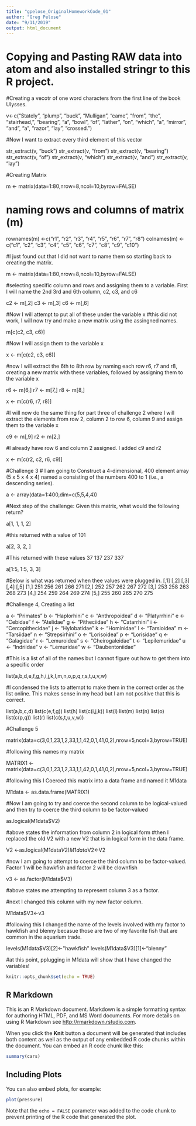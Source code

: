 ```yaml
---
title: "gpelose_OriginalHomeworkCode_01"
author: "Greg Pelose"
date: "9/11/2019"
output: html_document
---
```

# Copying and Pasting RAW data into atom and also installed stringr to this R project.

#Creating a vecotr of one word characters from the first line of the book Ulysses.

v<-c("Stately", "plump", "buck", "Mulligan", "came", "from", "the", "stairhead,", "bearing", "a", "bowl", "of", "lather", "on", "which", "a", "mirror", "and", "a", "razor", "lay", "crossed.")

#Now I want to extract every third element of this vector 

str_extract(v, "buck")
str_extract(v, "from")
str_extract(v, "bearing")
str_extract(v, "of")
str_extract(v, "which")
str_extract(v, "and")
str_extract(v, "lay")

#Creating Matrix 

m <- matrix(data=1:80,nrow=8,ncol=10,byrow=FALSE)

# naming rows and columns of matrix (m)

rownames(m) <-c("r1", "r2", "r3", "r4", "r5", "r6", "r7", "r8")
colnames(m) <-c("c1", "c2", "c3", "c4", "c5", "c6", "c7", "c8", "c9", "c10")

#I just found out that I did not want to name them so starting back to creating the matrix.

m <- matrix(data=1:80,nrow=8,ncol=10,byrow=FALSE)


#selecting specific column and rows and assigning them to a variable. First I will name the 2nd 3rd and 6th column, c2, c3, and c6 

c2 <- m[,2]
c3 <- m[,3]
c6 <- m[,6]

#Now I will attempt to put all of these under the variable x
#this did not work, I will now try and make a new matrix using the assingned names. 

m[c(c2, c3, c6)]

#Now I will assign them to the variable x

x <- m[c(c2, c3, c6)]

#now I will extract the 6th to 8th row by naming each row r6, r7 and r8, creating a new matrix with these variables, followed by assigning them to the variable x

r6 <- m[6,]
r7 <- m[7,]
r8 <- m[8,]

x <- m[c(r6, r7, r8)]

#I will now do the same thing for part three of challenge 2 where I will extract the elements from row 2, column 2 to row 6, column 9 and assign them to the variable x

c9 <- m[,9]
r2 <- m[2,]

#I already have row 6 and column 2 assigned. I added c9 and r2

x <- m[c(r2, c2, r6, c9)]

#Challenge 3 
# I am going to Construct a 4-dimensional, 400 element array (5 x 5 x 4 x 4) named a consisting of the numbers 400 to 1 (i.e., a descending series).

a <- array(data=1:400,dim=c(5,5,4,4))

#Next step of the challenge: Given this matrix, what would the following return?

a[1, 1, 1, 2]

#this returned with a value of 101

a[2, 3, 2, ]

#This returned with these values 37 137 237 337

a[1:5, 1:5, 3, 3]

#Below is what was returned when thee values were plugged in. 
[,1] [,2] [,3] [,4] [,5]
[1,]  251  256  261  266  271
[2,]  252  257  262  267  272
[3,]  253  258  263  268  273
[4,]  254  259  264  269  274
[5,]  255  260  265  270  275

#Challenge 4, Creating a list 

a <- "Primates"
b <- "Haplorhini"
c <- "Anthropoidea"
d <- "Platyrrhini"
e <- "Cebidae"
f <- "Atelidae"
g <- "Pitheciidae"
h <- "Catarrhini"
i <- "Cercopithecidae"
j <- "Hylobatidae"
k <- "Hominidae"
l <- "Tarsioidea"
m <- "Tarsiidae"
n <- "Strepsirhini"
o <- "Lorisoidea"
p <- "Lorisidae"
q <- "Galagidae"
r <- "Lemuroidea"
s <- "Cheirogaleidae"
t <- "Lepilemuridae"
u <- "Indriidae"
v <- "Lemuridae"
w <- "Daubentoniidae"

#This is a list of all of the names but I cannot figure out how to get them into a specific order

list(a,b,d,e,f,g,h,i,j,k,l,m,n,o,p,q,r,s,t,u,v,w)

#I condensed the lists to attempt to make them in the correct order as the list online. This makes sense in my head but I am not positive that this is correct. 

list(a,b,c,d)
list(c(e,f,g))
list(h)
list(c(i,j,k))
list(l)
list(m)
list(n)
list(o)
list(c(p,q))
list(r)
list(c(s,t,u,v,w))


#Challenge 5

matrix(data=c(3,0,1,23,1,2,33,1,1,42,0,1,41,0,2),nrow=5,ncol=3,byrow=TRUE)

#following this names my matrix

MATRIX1 <-matrix(data=c(3,0,1,23,1,2,33,1,1,42,0,1,41,0,2),nrow=5,ncol=3,byrow=TRUE)

#following this I Coerced this matrix into a data frame and named it M1data

M1data <- as.data.frame(MATRIX1)

#Now I am going to try and coerce the second column to be logical-valued and then try to coerce the third column to be factor-valued

as.logical(M1data$V2)

#above states the information from column 2 in logical form
#then I replaced the old V2 with a new V2 that is in logical form in the data frame.

V2 <-as.logical(M1data$V2)
M1data$V2<-V2

#now I am going to attempt to coerce the third column to be factor-valued. Factor 1 will be hawkfish and factor 2 will be clownfish

v3 <- as.factor(M1data$V3)

#above states me attempting to represent column 3 as a factor.

#next I changed this column with my new factor column.  

M1data$V3<-v3

#following this I changed the name of the levels involved with my factor to hawkfish and blenny becasue those are two of my favorite fish that are common in the aquarium trade. 

levels(M1data$V3)[2]<-"hawkfish"
levels(M1data$V3)[1]<-"blenny"

#at this point, pplugging in M1data will show that I have changed the variables!














```r
knitr::opts_chunk$set(echo = TRUE)
```

## R Markdown

This is an R Markdown document. Markdown is a simple formatting syntax for authoring HTML, PDF, and MS Word documents. For more details on using R Markdown see <http://rmarkdown.rstudio.com>.

When you click the **Knit** button a document will be generated that includes both content as well as the output of any embedded R code chunks within the document. You can embed an R code chunk like this:

```r
summary(cars)
```

## Including Plots

You can also embed plots, for example:

```r
plot(pressure)
```

Note that the `echo = FALSE` parameter was added to the code chunk to prevent printing of the R code that generated the plot.

